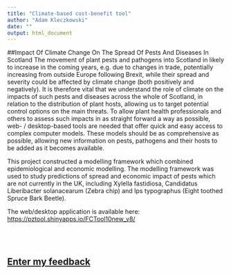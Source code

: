 ```yaml
---
title: "Climate-based cost-benefit tool"
author: "Adam Kleczkowski"
date: ""
output: html_document
---
```

##Impact Of Climate Change On The Spread Of Pests And Diseases In Scotland
The movement of plant pests and pathogens into Scotland in likely to increase in the coming years, e.g. due to changes in trade, potentially increasing from outside Europe following Brexit, while their spread and severity could be affected by climate change (both positively and negatively). It is therefore vital that we understand the role of climate on the impacts of such pests and diseases across the whole of Scotland, in relation to the distribution of plant hosts, allowing us to target potential control options on the main threats. To allow plant health professionals and others to assess such impacts in as straight forward a way as possible, web- / desktop-based tools are needed that offer quick and easy access to complex computer models. These models should be as comprehensive as possible, allowing new information on pests, pathogens and their hosts to be added as it becomes available.

This project constructed a modelling framework which combined epidemiological and economic modelling.  The modelling framework was used to study predictions of spread and economic impact of pests which are not currently in the UK, including Xylella fastidiosa, Candidatus Liberibacter solanacearum (Zebra chip) and Ips typographus (Eight toothed Spruce Bark Beetle). 

The web/desktop application is available here:
<https://pztool.shinyapps.io/FCTool10new_v8/>


<br>
<br>

## [Enter my feedback](<https://forms.gle/KDotaeSrkSCrd4ve7>)